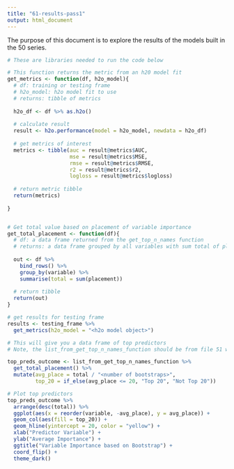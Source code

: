 ```yaml
---
title: "61-results-pass1"
output: html_document
---
```


The purpose of this document is to explore the results of the models built in the 50 series.

```r
# These are libraries needed to run the code below
```

```r

# This function returns the metric from an h20 model fit
get_metrics <- function(df, h2o_model){
  # df: training or testing frame
  # h2o_model: h2o model fit to use
  # returns: tibble of metrics
  
  h2o_df <- df %>% as.h2o()
  
  # calculate result
  result <- h2o.performance(model = h2o_model, newdata = h2o_df)
  
  # get metrics of interest
  metrics <- tibble(auc = result@metrics$AUC, 
                    mse = result@metrics$MSE, 
                    rmse = result@metrics$RMSE,
                    r2 = result@metrics$r2,
                    logloss = result@metrics$logloss)
  
  # return metric tibble
  return(metrics)
                    
}


# Get total value based on placement of variable importance
get_total_placement <- function(df){
  # df: a data frame returned from the get_top_n_names function
  # returns: a data frame grouped by all variables with sum total of placement
  
  out <- df %>%
    bind_rows() %>% 
    group_by(variable) %>% 
    summarise(total = sum(placement))
  
  # return tibble
  return(out)
}
```

```r

# get results for testing frame
results <- testing_frame %>% 
  get_metrics(h2o_model = "<h2o model object>")
```

```r

# This will give you a data frame of top predictors
# Note, the list_from_get_top_n_names_function should be from file 51 where you ran each bootstrapped model through the function. See file 51.

top_preds_outcome <- list_from_get_top_n_names_function %>%
  get_total_placement() %>% 
  mutate(avg_place = total / "<number of bootstraps>",
         top_20 = if_else(avg_place <= 20, "Top 20", "Not Top 20"))

# Plot top predictors
top_preds_outcome %>% 
  arrange(desc(total)) %>%
  ggplot(aes(x = reorder(variable, -avg_place), y = avg_place)) +
  geom_col(aes(fill = top_20)) +
  geom_hline(yintercept = 20, color = "yellow") +
  xlab("Predictor Variable") + 
  ylab("Average Importance") +
  ggtitle("Variable Importance based on Bootstrap") +
  coord_flip() +
  theme_dark()

```

